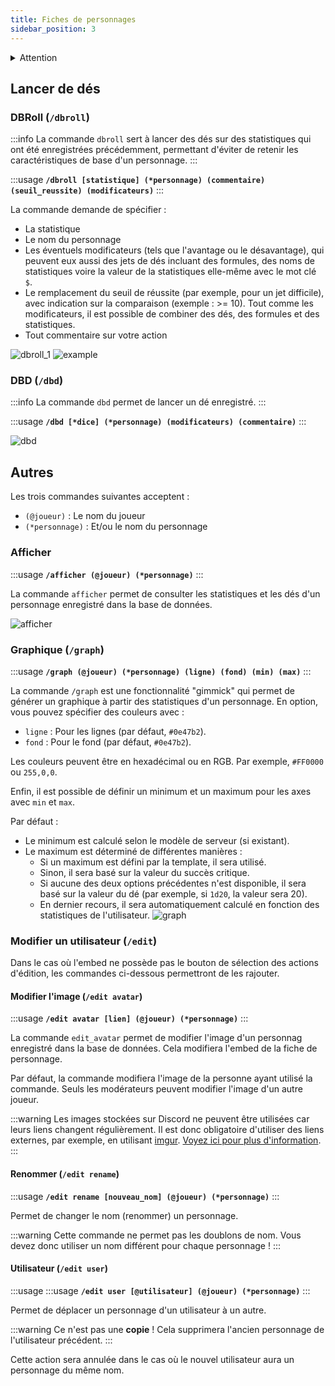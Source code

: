 ```yaml
---
title: Fiches de personnages
sidebar_position: 3
---
```


<details id="danger">
  <summary><Iconify icon="solar:danger-bold" height="26" class="danger-summary"/>Attention</summary>
  {}
   Par défaut, toutes les commandes sont désactivées et doivent être activées dans le panneau de configuration du serveur.
   ![](/assets/tuto/allow_commands_1.png)
   ![](/assets/tuto/allow_commands_2.png)
   ![](/assets/tuto/allow_commands_3.png)
   ![](/assets/tuto/allow_commands_4.png)
   ![](/assets/tuto/allow_commands_5.png)
</details> 

## Lancer de dés

### DBRoll (`/dbroll`)

:::info
La commande `dbroll` sert à lancer des dés sur des statistiques qui ont été enregistrées précédemment, permettant d'éviter de retenir les caractéristiques de base d'un personnage.
:::

:::usage
**`/dbroll [statistique] (*personnage) (commentaire) (seuil_reussite) (modificateurs)`**
:::

La commande demande de spécifier :
- La statistique
- Le nom du personnage
- Les éventuels modificateurs (tels que l'avantage ou le désavantage), qui peuvent eux aussi des jets de dés incluant des formules, des noms de statistiques voire la valeur de la statistiques elle-même avec le mot clé `$`.
- Le remplacement du seuil de réussite (par exemple, pour un jet difficile), avec indication sur la comparaison (exemple : >= 10). Tout comme les modificateurs, il est possible de combiner des dés, des formules et des statistiques.
- Tout commentaire sur votre action

![dbroll_1](/assets/rolls/db/dbroll_autocomplete.png)
![example](/assets/rolls/db/example.png)

### DBD (`/dbd`)

:::info
La commande `dbd` permet de lancer un dé enregistré.
:::

:::usage
**`/dbd [*dice] (*personnage) (modificateurs) (commentaire)`**
:::

![dbd](/assets/rolls/db/dbd_example.png)


## Autres

Les trois commandes suivantes acceptent :
- `(@joueur)` : Le nom du joueur
- `(*personnage)` : Et/ou le nom du personnage

### Afficher

:::usage
**`/afficher (@joueur) (*personnage)`**
:::

La commande `afficher` permet de consulter les statistiques et les dés d'un personnage enregistré dans la base de données.

![afficher](/assets/rolls/db/display_ex.png)

### Graphique (`/graph`)

:::usage
**`/graph (@joueur) (*personnage) (ligne) (fond) (min) (max)`**
:::

La commande `/graph` est une fonctionnalité "gimmick" qui permet de générer un graphique à partir des statistiques d'un personnage. 
En option, vous pouvez spécifier des couleurs avec :
- `ligne` : Pour les lignes (par défaut, `#0e47b2`).
- `fond` : Pour le fond (par défaut, `#0e47b2`).

Les couleurs peuvent être en hexadécimal ou en RGB. Par exemple, `#FF0000` ou `255,0,0`.

Enfin, il est possible de définir un minimum et un maximum pour les axes avec `min` et `max`.

Par défaut :
- Le minimum est calculé selon le modèle de serveur (si existant).
- Le maximum est déterminé de différentes manières :
   - Si un maximum est défini par la template, il sera utilisé.
   - Sinon, il sera basé sur la valeur du succès critique.
   - Si aucune des deux options précédentes n'est disponible, il sera basé sur la valeur du dé (par exemple, si `1d20`, la valeur sera 20).
   - En dernier recours, il sera automatiquement calculé en fonction des statistiques de l'utilisateur.
![graph](/assets/graph.jpg)

### Modifier un utilisateur (`/edit`)

Dans le cas où l'embed ne possède pas le bouton de sélection des actions d'édition, les commandes ci-dessous permettront de les rajouter.


#### Modifier l'image (`/edit avatar`)

:::usage
**`/edit avatar [lien] (@joueur) (*personnage)`**
:::

La commande `edit_avatar` permet de modifier l'image d'un personnag enregistré dans la base de données.
Cela modifiera l'embed de la fiche de personnage.

Par défaut, la commande modifiera l'image de la personne ayant utilisé la commande. Seuls les modérateurs peuvent modifier l'image d'un autre joueur.

:::warning
Les images stockées sur Discord ne peuvent être utilisées car leurs liens changent régulièrement. Il est donc obligatoire d'utiliser des liens externes, par exemple, en utilisant [imgur](https://imgur.com/).
[Voyez ici pour plus d'information](https://kulturegeek.fr/news-298973/discord-passe-liens-temporaires-lhebergement-fichiers).
:::

#### Renommer (`/edit rename`)

:::usage
**`/edit rename [nouveau_nom] (@joueur) (*personnage)`**
:::

Permet de changer le nom (renommer) un personnage.

:::warning
Cette commande ne permet pas les doublons de nom. Vous devez donc utiliser un nom différent pour chaque personnage !
:::

#### Utilisateur (`/edit user`)

:::usage
:::usage
**`/edit user [@utilisateur] (@joueur) (*personnage)`**
:::

Permet de déplacer un personnage d'un utilisateur à un autre.

:::warning
Ce n'est pas une **copie** ! Cela supprimera l'ancien personnage de l'utilisateur précédent.
:::

Cette action sera annulée dans le cas où le nouvel utilisateur aura un personnage du même nom.
